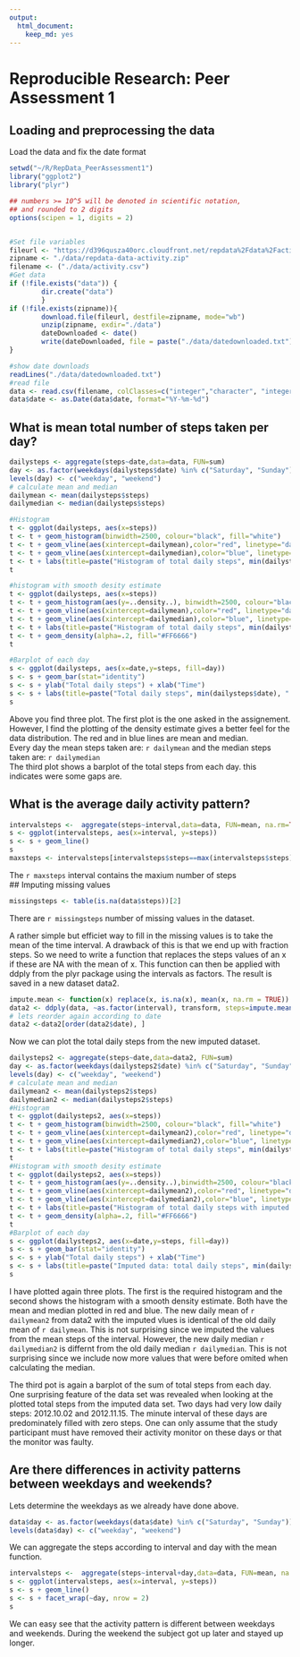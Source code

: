 ```yaml
---
output:
  html_document:
    keep_md: yes
---
```

# Reproducible Research: Peer Assessment 1
  
  
## Loading and preprocessing the data  
  
Load the data and fix the date format  
```r
setwd("~/R/RepData_PeerAssessment1")
library("ggplot2")
library("plyr")

## numbers >= 10^5 will be denoted in scientific notation,
## and rounded to 2 digits
options(scipen = 1, digits = 2)


#Set file variables
fileurl <- "https://d396qusza40orc.cloudfront.net/repdata%2Fdata%2Factivity.zip"
zipname <- "./data/repdata-data-activity.zip"
filename <- ("./data/activity.csv")
#Get data
if (!file.exists("data")) {
        dir.create("data")
        }
if (!file.exists(zipname)){
        download.file(fileurl, destfile=zipname, mode="wb")
        unzip(zipname, exdir="./data")
        dateDownloaded <- date()
        write(dateDownloaded, file = paste("./data/datedownloaded.txt"))
}

#show date downloads
readLines("./data/datedownloaded.txt")
#read file
data <- read.csv(filename, colClasses=c("integer","character", "integer"))
data$date <- as.Date(data$date, format="%Y-%m-%d")
```
  
## What is mean total number of steps taken per day?
```r
dailysteps <- aggregate(steps~date,data=data, FUN=sum)
day <- as.factor(weekdays(dailysteps$date) %in% c("Saturday", "Sunday"))
levels(day) <- c("weekday", "weekend")
# calculate mean and median
dailymean <- mean(dailysteps$steps)
dailymedian <- median(dailysteps$steps)

#Histogram
t <- ggplot(dailysteps, aes(x=steps))
t <- t + geom_histogram(binwidth=2500, colour="black", fill="white")
t <- t + geom_vline(aes(xintercept=dailymean),color="red", linetype="dashed", size=1)
t <- t + geom_vline(aes(xintercept=dailymedian),color="blue", linetype="dotted", size=1)
t <- t + labs(title=paste("Histogram of total daily steps", min(dailysteps$date), " to ", max(dailysteps$date)))
t                    

#histogram with smooth desity estimate
t <- ggplot(dailysteps, aes(x=steps))
t <- t + geom_histogram(aes(y=..density..), binwidth=2500, colour="black", fill="white")
t <- t + geom_vline(aes(xintercept=dailymean),color="red", linetype="dashed", size=1)
t <- t + geom_vline(aes(xintercept=dailymedian),color="blue", linetype="dotted", size=1)
t <- t + labs(title=paste("Histogram of total daily steps", min(dailysteps$date), " to ", max(dailysteps$date)))
t <- t + geom_density(alpha=.2, fill="#FF6666")
t

#Barplot of each day
s <- ggplot(dailysteps, aes(x=date,y=steps, fill=day))
s <- s + geom_bar(stat="identity")
s <- s + ylab("Total daily steps") + xlab("Time")
s <- s + labs(title=paste("Total daily steps", min(dailysteps$date), " to ", max(dailysteps$date)), fill="day")
s


```
  
Above you find three plot. The first plot is the one asked in the assignement. However, I find the plotting of the density estimate gives a better feel for the data distribution. The red and in blue  lines are mean and median.  
Every day the mean steps taken are: `r dailymean` and the median steps taken are: `r dailymedian`  
The third plot shows a barplot of the total steps from each day. this indicates were some gaps are.  
  
  
## What is the average daily activity pattern?
```r
intervalsteps <-  aggregate(steps~interval,data=data, FUN=mean, na.rm=TRUE)
s <- ggplot(intervalsteps, aes(x=interval, y=steps))
s <- s + geom_line()
s
maxsteps <- intervalsteps[intervalsteps$steps==max(intervalsteps$steps),1]

```

The `r maxsteps` interval contains the maxium number of steps  
## Imputing missing values
```r
missingsteps <- table(is.na(data$steps))[2]
```
  
There are `r missingsteps` number of missing values in the dataset.


A rather simple but efficiet way to fill in the missing values is to take the mean of the time interval. A drawback of this is that we end up with fraction steps. So we need to write a function that replaces the steps values of an x if these are NA with the mean of x. This function can then be applied with ddply from the plyr package using the intervals as factors.  The result is saved in a new dataset data2.  

```r
impute.mean <- function(x) replace(x, is.na(x), mean(x, na.rm = TRUE))
data2 <- ddply(data, ~as.factor(interval), transform, steps=impute.mean(steps), date=date)
# lets reorder again according to date
data2 <-data2[order(data2$date), ]
```

Now we can plot the total daily steps from the new imputed dataset.  

```r
dailysteps2 <- aggregate(steps~date,data=data2, FUN=sum)
day <- as.factor(weekdays(dailysteps2$date) %in% c("Saturday", "Sunday"))
levels(day) <- c("weekday", "weekend")
# calculate mean and median
dailymean2 <- mean(dailysteps2$steps)
dailymedian2 <- median(dailysteps2$steps)
#Histogram 
t <- ggplot(dailysteps2, aes(x=steps))
t <- t + geom_histogram(binwidth=2500, colour="black", fill="white")
t <- t + geom_vline(aes(xintercept=dailymean2),color="red", linetype="dashed", size=1)
t <- t + geom_vline(aes(xintercept=dailymedian2),color="blue", linetype="dotted", size=1)
t <- t + labs(title=paste("Histogram of total daily steps", min(dailysteps2$date), " to ", max(dailysteps2$date)))
t
#Histogram with smooth desity estimate
t <- ggplot(dailysteps2, aes(x=steps))
t <- t + geom_histogram(aes(y=..density..),binwidth=2500, colour="black", fill="white")
t <- t + geom_vline(aes(xintercept=dailymean2),color="red", linetype="dashed", size=1)
t <- t + geom_vline(aes(xintercept=dailymedian2),color="blue", linetype="dotted", size=1)
t <- t + labs(title=paste("Histogram of total daily steps with imputed values", min(dailysteps$date), " to ", max(dailysteps$date)))
t <- t + geom_density(alpha=.2, fill="#FF6666")
t
#Barplot of each day
s <- ggplot(dailysteps2, aes(x=date,y=steps, fill=day))
s <- s + geom_bar(stat="identity")
s <- s + ylab("Total daily steps") + xlab("Time")
s <- s + labs(title=paste("Imputed data: total daily steps", min(dailysteps2$date), " to ", max(dailysteps2$date)), fill="day")
s

```
  
I have plotted again three plots. The first is the required histogram and the second shows the histogram with a smooth density estimate.  Both have the mean and median plotted in red and blue.
The new daily mean of `r dailymean2` from data2 with the imputed vlues is identical of the old daily mean of `r dailymean`. This is not surprising since we imputed the values from the mean steps of the interval. However, the new daily median `r dailymedian2` is differnt from the old daily median `r dailymedian`. This is not surprising since we include now more values that were before omited when calculating the median.
  
The third pot is again a barplot of the sum of total steps from each day.    
One surprising feature of the data set was revealed when looking at the plotted total steps from the imputed data set. Two days had very low daily steps: 2012.10.02 and 2012.11.15. The minute interval of these days are predominately filled with zero steps. One can only assume that the study participant must have removed their activity monitor on these days or that the monitor was faulty.


## Are there differences in activity patterns between weekdays and weekends?  

Lets determine the weekdays as we already have done above.   

```r
data$day <- as.factor(weekdays(data$date) %in% c("Saturday", "Sunday"))
levels(data$day) <- c("weekday", "weekend")
```

We can aggregate the steps according to interval and day with the mean function.  

```r
intervalsteps <-  aggregate(steps~interval+day,data=data, FUN=mean, na.rm=TRUE)
s <- ggplot(intervalsteps, aes(x=interval, y=steps))
s <- s + geom_line()
s <- s + facet_wrap(~day, nrow = 2)
s
```
  
We can easy see that the activity pattern is different between weekdays and weekends. During the weekend the subject got up later and stayed up longer.  